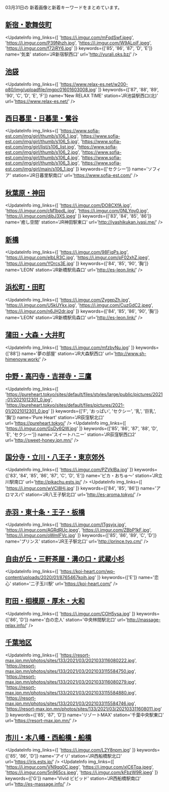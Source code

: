 

03月31日の
新着画像と新着キーワードをまとめています。

<DmmAffiliateIns />

## [新宿・歌舞伎町](/busty/0010)
<UpdateInfo
    img_links={[
    'https://i.imgur.com/mFqdSwf.jpeg',
    'https://i.imgur.com/P39Nhzh.jpg',
    'https://i.imgur.com/W9ALojF.jpeg',
    'https://i.imgur.com/f72jRY6.jpg'
    ]}
    keywords={['85', '86', '87', 'D', 'E']}
    name='気楽'
    station='JR新宿駅西口'
    url='http://yurali.oks.bz/'
/>
<DmmAffiliateIns />

## [池袋](/busty/0030)
<UpdateInfo
    img_links={[
    'https://www.relax-es.net/w200-p80/img/uploadfile/imgpc01601603008.jpg'
    ]}
    keywords={['87', '88', '89', '90', 'C', 'D', 'E', 'F']}
    name='New RELAX TIME'
    station='JR池袋駅西口(北)'
    url='https://www.relax-es.net/'
/>
<DmmAffiliateIns />

## [西日暮里・日暮里・鶯谷](/busty/0060)
<UpdateInfo
    img_links={[
    'https://www.sofia-est.com/img/girl/thumb/s106_1.jpg',
    'https://www.sofia-est.com/img/girl/thumb/s106_5.jpg',
    'https://www.sofia-est.com/img/girl/list/s106_list.jpg',
    'https://www.sofia-est.com/img/girl/thumb/s106_2.jpg',
    'https://www.sofia-est.com/img/girl/thumb/s106_4.jpg',
    'https://www.sofia-est.com/img/girl/thumb/s106_3.jpg',
    'https://www.sofia-est.com/img/girl/main/s106_1.jpg'
    ]}
    keywords={['セクシー']}
    name='ソフィア'
    station='JR日暮里駅南口'
    url='https://www.sofia-est.com/'
/>
<DmmAffiliateIns />

## [秋葉原・神田](/busty/0080)
<UpdateInfo
    img_links={[
    'https://i.imgur.com/DO8CXfA.jpg',
    'https://i.imgur.com/cM1bpdL.jpg',
    'https://i.imgur.com/0NLYqy0.jpg',
    'https://i.imgur.com/djbJ3XS.jpeg'
    ]}
    keywords={['83', '84', '85', '86']}
    name='癒し空間'
    station='JR神田駅東口'
    url='http://iyashikukan.iyasi.me/'
/>
<DmmAffiliateIns />

## [新橋](/busty/0100)
<UpdateInfo
    img_links={[
    'https://i.imgur.com/98FjqPs.jpg',
    'https://i.imgur.com/elbLR3C.jpg',
    'https://i.imgur.com/pF02xhZ.jpeg',
    'https://i.imgur.com/YOrcs3E.jpg'
    ]}
    keywords={['84', '85', '90', '胸']}
    name='LEON'
    station='JR新橋駅烏森口'
    url='http://es-leon.link/'
/>
<DmmAffiliateIns />

## [浜松町・田町](/busty/0110)
<UpdateInfo
    img_links={[
    'https://i.imgur.com/ZygepZh.jpg',
    'https://i.imgur.com/U5kUYkx.jpg',
    'https://i.imgur.com/CuzGdC2.jpeg',
    'https://i.imgur.com/n6JH2dr.jpg'
    ]}
    keywords={['84', '85', '86', '90', '胸']}
    name='LEON'
    station='JR新橋駅烏森口'
    url='http://es-leon.link/'
/>
<DmmAffiliateIns />

## [蒲田・大森・大井町](/busty/0121)
<UpdateInfo
    img_links={[
    'https://i.imgur.com/mfzbvNu.jpg'
    ]}
    keywords={['88']}
    name='夢の部屋'
    station='JR大森駅西口'
    url='http://www.sh-himenoyw.work/'
/>
<DmmAffiliateIns />

## [中野・高円寺・吉祥寺・三鷹](/busty/0180)
<UpdateInfo
    img_links={[
    'https://pureheart.tokyo/sites/default/files/styles/large/public/pictures/2021-01/2021012301_0.jpg',
    'https://pureheart.tokyo/sites/default/files/pictures/2021-01/2021012301_0.jpg'
    ]}
    keywords={['F', 'おっぱい', 'セクシー', '乳', '巨乳', '胸']}
    name='Pure Heart'
    station='JR荻窪駅北口'
    url='https://pureheart.tokyo/'
/>
<UpdateInfo
    img_links={[
    'https://i.imgur.com/GsDy6QW.jpg'
    ]}
    keywords={['85', '86', '87', '88', 'D', 'E', 'セクシー']}
    name='スイートハニー'
    station='JR荻窪駅西口2'
    url='http://sweet-honey.jpn.mn/'
/>
<DmmAffiliateIns />

## [国分寺・立川・八王子・東京郊外](/busty/0200)
<UpdateInfo
    img_links={[
    'https://i.imgur.com/PZVkIBa.jpg'
    ]}
    keywords={['83', '84', '85', '86', '87', 'C', 'D', 'E']}
    name='ピカ・おちゅ～'
    station='JR立川駅南口'
    url='http://pikachu.ests.jp/'
/>
<UpdateInfo
    img_links={[
    'https://i.imgur.com/wVCI8Hj.jpg'
    ]}
    keywords={['84', '85', '86']}
    name='アロマスパ'
    station='JR八王子駅北口'
    url='http://es-aroma.tokyo/'
/>
<DmmAffiliateIns />

## [赤羽・東十条・王子・板橋](/busty/0210)
<UpdateInfo
    img_links={[
    'https://i.imgur.com/ITgsyjx.jpg',
    'https://i.imgur.com/AGRdRUc.jpeg',
    'https://i.imgur.com/ZBbP1kF.jpg',
    'https://i.imgur.com/oWmIFVc.jpg'
    ]}
    keywords={['85', '86', '89', 'C', 'D']}
    name='プリンス'
    station='JR王子駅北口'
    url='http://prince.tyo.cm/'
/>
<DmmAffiliateIns />

## [自由が丘・三軒茶屋・溝の口・武蔵小杉](/busty/0250)
<UpdateInfo
    img_links={[
    'https://koi-heart.com/wp-content/uploads/2020/01/8765467koih.jpg'
    ]}
    keywords={['E']}
    name='恋心'
    station='二子玉川駅'
    url='https://koi-heart.com/'
/>
<DmmAffiliateIns />

## [町田・相模原・厚木・大和](/busty/0330)
<UpdateInfo
    img_links={[
    'https://i.imgur.com/COH5ysa.jpg'
    ]}
    keywords={['86', 'D']}
    name='白の恋人'
    station='中央林間駅北口'
    url='http://massage-relax.info/'
/>
<DmmAffiliateIns />

## [千葉地区](/busty/0500)
<UpdateInfo
    img_links={[
    'https://resort-max.jpn.mn/photos/sites/133/2021/03/2021033116080222.jpg',
    'https://resort-max.jpn.mn/photos/sites/133/2021/03/2021033115584750.jpg',
    'https://resort-max.jpn.mn/photos/sites/133/2021/03/2021033116080279.jpg',
    'https://resort-max.jpn.mn/photos/sites/133/2021/03/2021033115584880.jpg',
    'https://resort-max.jpn.mn/photos/sites/133/2021/03/2021033115584746.jpg',
    'https://resort-max.jpn.mn/photos/sites/133/2021/03/202103311608011.jpg'
    ]}
    keywords={['85', '87', 'D']}
    name='リゾートMAX'
    station='千葉中央駅東口'
    url='https://resort-max.jpn.mn/'
/>
<DmmAffiliateIns />

## [市川・本八幡・西船橋・船橋](/busty/0510)
<UpdateInfo
    img_links={[
    'https://i.imgur.com/L2Y8npm.jpg'
    ]}
    keywords={['85', '86', 'D']}
    name='アイリ'
    station='JR西船橋駅北口'
    url='https://iris.ests.jp/'
/>
<UpdateInfo
    img_links={[
    'https://i.imgur.com/VN9qq0C.jpeg',
    'https://i.imgur.com/xlC6Tqa.jpeg',
    'https://i.imgur.com/5n965cs.jpeg',
    'https://i.imgur.com/kFbzW9R.jpeg'
    ]}
    keywords={['G']}
    name='Vivid ビビッド'
    station='JR西船橋駅南口'
    url='http://es-massage.info/'
/>
<DmmAffiliateIns />

<DmmAffiliateScript />
